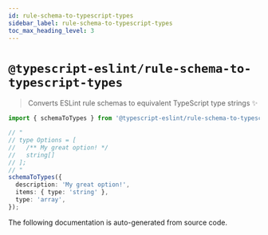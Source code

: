 ```yaml
---
id: rule-schema-to-typescript-types
sidebar_label: rule-schema-to-typescript-types
toc_max_heading_level: 3
---
```



# `@typescript-eslint/rule-schema-to-typescript-types`

<PackageLink
  packageName="rule-schema-to-typescript-types"
  scope="@typescript-eslint"
/>

> Converts ESLint rule schemas to equivalent TypeScript type strings ✨

```ts
import { schemaToTypes } from '@typescript-eslint/rule-schema-to-typescript-types';

// "
// type Options = [
//   /** My great option! */
//   string[]
// ];
// "
schemaToTypes({
  description: 'My great option!',
  items: { type: 'string' },
  type: 'array',
});
```

The following documentation is auto-generated from source code.

<GeneratedDocs />
